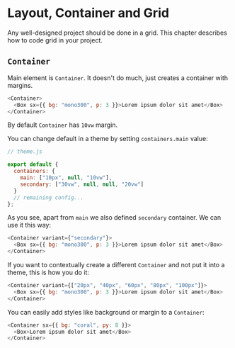 # Layout, Container and Grid

Any well-designed project should be done in a grid. This chapter describes how to code grid in your project.

## `Container`

Main element is `Container`. It doesn't do much, just creates a container with margins.

```javascript live=true fullscreen=true
<Container>
  <Box sx={{ bg: "mono300", p: 3 }}>Lorem ipsum dolor sit amet</Box>
</Container>
```

By default `Container` has `10vw` margin.

You can change default in a theme by setting `containers.main` value:

```javascript
// theme.js

export default {
  containers: {
    main: ["10px", null, "10vw"],
    secondary: ["30vw", null, null, "20vw"]
  }
  // remaining config...
};
```

As you see, apart from `main` we also defined `secondary` container. We can use it this way:

```javascript live=true fullscreen=true
<Container variant={"secondary"}>
  <Box sx={{ bg: "mono300", p: 3 }}>Lorem ipsum dolor sit amet</Box>
</Container>
```

If you want to contextually create a different `Container` and not put it into a theme, this is how you do it:

```javascript live=true fullscreen=true
<Container variant={["20px", "40px", "60px", "80px", "100px"]}>
  <Box sx={{ bg: "mono300", p: 3 }}>Lorem ipsum dolor sit amet</Box>
</Container>
```

You can easily add styles like background or margin to a `Container`:

```javascript live=true fullscreen=true
<Container sx={{ bg: "coral", py: 8 }}>
  <Box>Lorem ipsum dolor sit amet</Box>
</Container>
```
